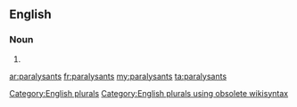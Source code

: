 ==English==

===Noun===
{{head|en}}

# {{plural of|paralysant}}

[[Category:English plurals]][[Category:English plurals using obsolete wikisyntax]]

[[ar:paralysants]]
[[fr:paralysants]]
[[my:paralysants]]
[[ta:paralysants]]